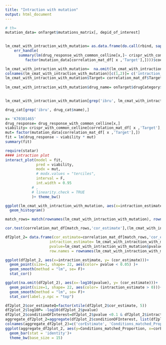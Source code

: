 ```yaml
---
title: "Intraction with mutation"
output: html_document
---
```


```r
# th= 
mutation_data= onTarget$mutations_matrix[, depid_of_interest]

  
lm_cmat_with_intraction_with_mutation= as.data.frame(do.call(rbind, sapply(cmat_drug_name,function (x) 
    err_handle(
      summary(lm(drug_response_with_common_celline[x,]~ crispr_with_common_celline[correlation_mat_df[x ,'Target'],]*
         factor(mutation_data[correlation_mat_df[ x ,'Target'],])))$coefficients[4,c(1,4)] )))) 

lm_cmat_with_intraction_with_mutation=  na.omit(lm_cmat_with_intraction_with_mutation)
colnames(lm_cmat_with_intraction_with_mutation)[c(1,2)]= c('intraction_estimate', 'pvalue')
lm_cmat_with_intraction_with_mutation$Target= correlation_mat_df$Target[match(rownames(lm_cmat_with_intraction_with_mutation),
                                                                                  rownames(correlation_mat_df))]
lm_cmat_with_intraction_with_mutation$drug_name= onTarget$drugCategory$name[match(rownames(lm_cmat_with_intraction_with_mutation),
                                                                                  onTarget$drugCategory$broad_id_trimmed)]

lm_cmat_with_intraction_with_mutation[grep('ibru', lm_cmat_with_intraction_with_mutation$drug_name),]
```

```r
drug_cat[grep('ibru', drug_cat$name),]

x= 'K70301465'
drug_response= drug_response_with_common_celline[x,]
viability= crispr_with_common_celline[correlation_mat_df[ x ,'Target'],]
mut= factor(mutation_data[correlation_mat_df[ x ,'Target'],])
fit = lm(drug_response ~ viability * mut)
summary(fit)

require(statar)
#### intraction plot
interact_plot(model = fit, 
              pred = viability, 
              modx = mut,
              # modx.values = "terciles",
              interval = F,
              int.width = 0.95
            # ,
            # linearity.check = TRUE
            )+ theme_bw()
```


```r
ggplot(lm_cmat_with_intraction_with_mutation, aes(x=intraction_estimate))+
  geom_histogram()
```
```r
match_rows= match(rownames(lm_cmat_with_intraction_with_mutation), rownames(correlation_mat_df))

cor.test(correlation_mat_df[match_rows,'cor_estimate'],(lm_cmat_with_intraction_with_mutation[,'intraction_estimate']))

df2plot_2= data.frame(cor_estimate=correlation_mat_df[match_rows,'cor_estimate'],
                    intraction_estimate= lm_cmat_with_intraction_with_mutation[,'intraction_estimate'],
                    pvalue=lm_cmat_with_intraction_with_mutation$pvalue,  
                    row.names = rownames(lm_cmat_with_intraction_with_mutation))

ggplot(df2plot_2, aes(x=intraction_estimate, y= (cor_estimate)))+
  geom_point(size=1, shape= 22, aes(color= pvalue < 0.05) )+
  geom_smooth(method = "lm", se= F)+
  stat_cor()
```
```r
ggplot(na.omit(df2plot_2), aes(x=-log10(pvalue), y= (cor_estimate)))+
  geom_point(size=1, shape= 22, aes(color= (intraction_estimate > 0)))+
  geom_smooth(method = "lm", se= F)+
  stat_cor(label.y.npc = "top")
```

```r
df2plot_2$cor_estimateQ=factor(xtile(df2plot_2$cor_estimate, 5))
df2plot_2$log10P= -log10(df2plot_2$pvalue)
df2plot_2$conditionOFInterest=df2plot_2$pvalue <0.1 & df2plot_2$intraction_estimate >0
aggregate_df2plot_2=aggregate(df2plot_2$conditionOFInterest, list(df2plot_2$cor_estimateQ), function(x) sum(x)/length(x))
colnames(aggregate_df2plot_2)=c('corEstimate', 'Conditions_matched_Proportion')
ggplot(aggregate_df2plot_2, aes(y=Conditions_matched_Proportion, x=corEstimate))+
  geom_bar(stat = 'identity')+
  theme_bw(base_size = 15)
```




